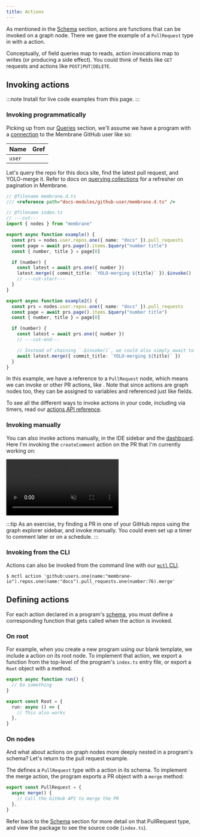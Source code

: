 ```yaml
---
title: Actions
---
```



As mentioned in the [Schema](/concepts/schema) section, actions are functions that can be invoked on a graph node. There we gave the example of a `PullRequest` type in <Package name="membrane/github" /> with a <Action name="merge" /> action.

Conceptually, of field queries map to reads, action invocations map to writes (or producing a side effect). You could think of fields like `GET` requests and actions like `POST|PUT|DELETE`.

## Invoking actions

:::note
Install <Package name="pete/actions-docs-examples" /> for live code examples from this page.
:::

### Invoking programmatically

Picking up from our [Queries](/concepts/queries) section, we'll assume we have a program with a [connection](/concepts/connections) to the Membrane GitHub user like so:

| **Name** | **Gref**                                              |
| -------- | ----------------------------------------------------- |
| `user`   | <Gref value="github:users.one(name:'membrane-io')" /> |

Let's query the repo for this docs site, find the latest pull request, and YOLO-merge it. Refer to docs on [querying collections](/concepts/queries/#querying-a-collection) for a refresher on pagination in Membrane.

```ts twoslash /merge.*/ "await latest.merge"
// @filename membrane.d.ts
/// <reference path="docs-modules/github-user/membrane.d.ts" />

// @filename index.ts
// ---cut---
import { nodes } from "membrane"

export async function example() {
  const prs = nodes.user.repos.one({ name: "docs" }).pull_requests
  const page = await prs.page().items.$query("number title")
  const { number, title } = page[0]

  if (number) {
    const latest = await prs.one({ number })
    latest.merge({ commit_title: `YOLO-merging ${title}` }).$invoke()
    // ---cut-start---
  }
}

export async function example2() {
  const prs = nodes.user.repos.one({ name: "docs" }).pull_requests
  const page = await prs.page().items.$query("number title")
  const { number, title } = page[0]

  if (number) {
    const latest = await prs.one({ number })
    // ---cut-end---

    // Instead of chaining `.$invoke()`, we could also simply await to invoke
    await latest.merge({ commit_title: `YOLO-merging ${title}` })
  }
}
```

In this example, we have a reference to a `PullRequest` node, which means we can invoke <Action name="merge" /> or other PR actions, like <Action name="createComment" />. Note that since actions are graph nodes too, they can be assigned to variables and referenced just like fields.

To see all the different ways to invoke actions in your code, including via timers, read our [actions API reference](/reference/typescript-api/#actiont).

### Invoking manually

You can also invoke actions manually, in the IDE sidebar and the [dashboard](/guides/dashboard). Here I'm invoking the `createComment` action on the PR that I'm currently working on:

<video src="/videos/invoke-action.mp4" muted autoplay controls></video>

:::tip
As an exercise, try finding a PR in one of your GitHub repos using the graph explorer sidebar, and invoke <Action name="createComment" /> manually. You could even set up a timer to comment later or on a schedule.
:::

### Invoking from the CLI

Actions can also be invoked from the command line with our [`mctl` CLI](/reference/cli#action).

```shellsession
$ mctl action 'github:users.one(name:"membrane-io").repos.one(name:"docs").pull_requests.one(number:76).merge'
```

## Defining actions

For each action declared in a program's [schema](/concepts/schema), you must define a corresponding function that gets called when the action is invoked.

### On root

For example, when you create a new program using our blank template, we include a <Action name="run" /> action on its root node. To implement that action, we export a function from the top-level of the program's `index.ts` entry file, or export a `Root` object with a method.

```ts twoslash
export async function run() {
  // Do something
}

export const Root = {
  run: async () => {
    // This also works
  },
}
```

### On nodes

And what about actions on graph nodes more deeply nested in a program's schema? Let's return to the pull request example.

The <Package name="membrane/github" /> defines a `PullRequest` type with a <Action name="merge" /> action in its schema. To implement the merge action, the program exports a PR object with a `merge` method:

```ts twoslash
export const PullRequest = {
  async merge() {
    // Call the GitHub API to merge the PR
  },
}
```

Refer back to the [Schema](/concepts/schema/#object-types) section for more detail on that PullRequest type, and view the <Package name="membrane/github" /> package to see the source code (`index.ts`).
